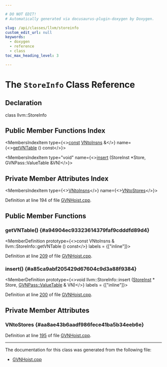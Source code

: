 ```yaml
---

# DO NOT EDIT!
# Automatically generated via docusaurus-plugin-doxygen by Doxygen.

slug: /api/classes/llvm/storeinfo
custom_edit_url: null
keywords:
  - doxygen
  - reference
  - class
toc_max_heading_level: 3

---
```





# The `StoreInfo` Class Reference

<DoxygenPage pluginConfig={pluginConfig}>



## Declaration

<CodeBlock>class llvm::StoreInfo</CodeBlock>

## Public Member Functions Index

<MembersIndex>

<MembersIndexItem
  type={<><a href="/docs/api/files/lib/lib/target/lib/target/aarch64/aarch64promoteconstant-cpp/#a90f8350fecae261c25be85d38b451bff">const</a> <a href="/docs/api/namespaces/llvm/#a56ff7c7c0a1a28379835df7aebfc8668">VNtoInsns</a> &amp;</>}
  name={<><a href="#a94904ec93323614379faf9cdddfd89d4">getVNTable</a> () const</>}>
</MembersIndexItem>

<MembersIndexItem
  type="void"
  name={<><a href="#a85ca9abf205429d67604c9d3a88f9384">insert</a> (StoreInst &#42;Store, GVNPass::ValueTable &amp;VN)</>}>
</MembersIndexItem>

</MembersIndex>

## Private Member Attributes Index

<MembersIndex>

<MembersIndexItem
  type={<><a href="/docs/api/namespaces/llvm/#a56ff7c7c0a1a28379835df7aebfc8668">VNtoInsns</a></>}
  name={<><a href="#aa8ae43b6aadf986fece41ba5b34eeb6e">VNtoStores</a></>}>
</MembersIndexItem>

</MembersIndex>


Definition at line 194 of file <a href="/docs/api/files/lib/lib/transforms/lib/transforms/scalar/gvnhoist-cpp">GVNHoist.cpp</a>.

<SectionDefinition>

## Public Member Functions

### getVNTable() {#a94904ec93323614379faf9cdddfd89d4}

<MemberDefinition
  prototype={<>const VNtoInsns &amp; llvm::StoreInfo::getVNTable () const</>}
  labels = {["inline"]}>

Definition at line <a href="/docs/api/files/lib/lib/transforms/lib/transforms/scalar/gvnhoist-cpp/#l00209">209</a> of file <a href="/docs/api/files/lib/lib/transforms/lib/transforms/scalar/gvnhoist-cpp">GVNHoist.cpp</a>.
</MemberDefinition>

### insert() {#a85ca9abf205429d67604c9d3a88f9384}

<MemberDefinition
  prototype={<>void llvm::StoreInfo::insert (<a href="/docs/api/classes/llvm/storeinst">StoreInst</a> &#42; Store, <a href="/docs/api/classes/llvm/gvnpass/valuetable">GVNPass::ValueTable</a> &amp; VN)</>}
  labels = {["inline"]}>

Definition at line <a href="/docs/api/files/lib/lib/transforms/lib/transforms/scalar/gvnhoist-cpp/#l00200">200</a> of file <a href="/docs/api/files/lib/lib/transforms/lib/transforms/scalar/gvnhoist-cpp">GVNHoist.cpp</a>.
</MemberDefinition>

</SectionDefinition>

<SectionDefinition>

## Private Member Attributes

### VNtoStores {#aa8ae43b6aadf986fece41ba5b34eeb6e}

<MemberDefinition
  prototype="VNtoInsns llvm::StoreInfo::VNtoStores">

Definition at line <a href="/docs/api/files/lib/lib/transforms/lib/transforms/scalar/gvnhoist-cpp/#l00195">195</a> of file <a href="/docs/api/files/lib/lib/transforms/lib/transforms/scalar/gvnhoist-cpp">GVNHoist.cpp</a>.
</MemberDefinition>

</SectionDefinition>

<hr/>

The documentation for this class was generated from the following file:

<ul>
<li><a href="/docs/api/files/lib/lib/transforms/lib/transforms/scalar/gvnhoist-cpp">GVNHoist.cpp</a></li>
</ul>

</DoxygenPage>
